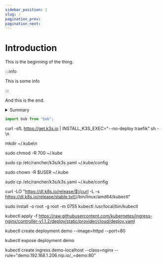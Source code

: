 ```yaml
---
sidebar_position: 1
slug: /
pagination_prev:
pagination_next:
---
```


# Introduction

This is the beginning of the thing.

:::info

This is some info

:::

And this is the end.

<details>
  <summary>Summary</summary>
  Some details
</details>

```js
import bob from "bob";
```

curl -sfL https://get.k3s.io | INSTALL_K3S_EXEC="--no-deploy traefik" sh -\n

mkdir ~/.kube\n

sudo chmod -R 700 ~/.kube

sudo cp /etc/rancher/k3s/k3s.yaml ~/.kube/config

sudo chown -R $USER ~/.kube

sudo cp /etc/rancher/k3s/k3s.yaml ~/.kube/config

curl -LO "https://dl.k8s.io/release/$\(curl -L -s https://dl.k8s.io/release/stable.txt\)/bin/linux/amd64/kubectl"

sudo install -o root -g root -m 0755 kubectl /usr/local/bin/kubectl

kubectl apply -f https://raw.githubusercontent.com/kubernetes/ingress-nginx/controller-v1.1.2/deploy/static/provider/cloud/deploy.yaml

kubectl create deployment demo --image=httpd --port=80

kubectl expose deployment demo

kubectl create ingress demo-localhost --class=nginx --rule="demo.192.168.1.206.nip.io/\_=demo:80"
